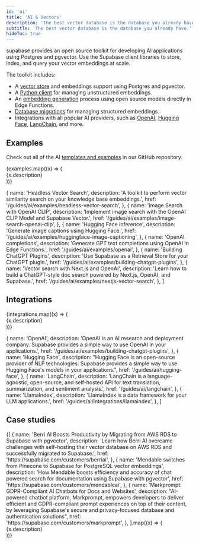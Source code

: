 ```yaml
---
id: 'ai'
title: 'AI & Vectors'
description: 'The best vector database is the database you already have.'
subtitle: 'The best vector database is the database you already have.'
hideToc: true
---
```


supabase provides an open source toolkit for developing AI applications using Postgres and pgvector. Use the Supabase client libraries to store, index, and query your vector embeddings at scale.

The toolkit includes:

- A [vector store](/docs/guides/ai/vector-columns) and embeddings support using Postgres and pgvector.
- A [Python client](/docs/guides/ai/vecs-python-client) for managing unstructured embeddings.
- An [embedding generation](/docs/guides/ai/quickstarts/generate-text-embeddings) process using open source models directly in Edge Functions.
- [Database migrations](/docs/guides/ai/examples/headless-vector-search#prepare-your-database) for managing structured embeddings.
- Integrations with all popular AI providers, such as [OpenAI](/docs/guides/ai/examples/openai), [Hugging Face](/docs/guides/ai/hugging-face), [LangChain](/docs/guides/ai/langchain), and more.

## Examples

Check out all of the AI [templates and examples](https://github.com/supabase/supabase/tree/master/examples/ai) in our GitHub repository.

<div className="grid md:grid-cols-12 gap-4 not-prose">
  {examples.map((x) => (
    <div className="col-span-4" key={x.href}>
      <Link href={x.href} passHref>
        <GlassPanel icon={'/docs/img/icons/github-icon'} hasLightIcon={true} title={x.name}>
          {x.description}
        </GlassPanel>
      </Link>
    </div>
  ))}
</div>

  {
    name: 'Headless Vector Search',
    description: 'A toolkit to perform vector similarity search on your knowledge base embeddings.',
    href: '/guides/ai/examples/headless-vector-search',
  },
  {
    name: 'Image Search with OpenAI CLIP',
    description: 'Implement image search with the OpenAI CLIP Model and Supabase Vector.',
    href: '/guides/ai/examples/image-search-openai-clip',
  },
  {
    name: 'Hugging Face inference',
    description: 'Generate image captions using Hugging Face.',
    href: '/guides/ai/examples/huggingface-image-captioning',
  },
  {
    name: 'OpenAI completions',
    description: 'Generate GPT text completions using OpenAI in Edge Functions.',
    href: '/guides/ai/examples/openai',
  },
  {
    name: 'Building ChatGPT Plugins',
    description: 'Use Supabase as a Retrieval Store for your ChatGPT plugin.',
    href: '/guides/ai/examples/building-chatgpt-plugins',
  },
  {
    name: 'Vector search with Next.js and OpenAI',
    description:
      'Learn how to build a ChatGPT-style doc search powered by Next.js, OpenAI, and Supabase.',
    href: '/guides/ai/examples/nextjs-vector-search',
  },
]

## Integrations

<div className="grid md:grid-cols-12 gap-4 not-prose">
  {integrations.map((x) => (
    <div className="col-span-4" key={x.href}>
      <Link href={x.href} passHref>
        <GlassPanel title={x.name}>{x.description}</GlassPanel>
      </Link>
    </div>
  ))}
</div>

  {
    name: 'OpenAI',
    description:
      'OpenAI is an AI research and deployment company. Supabase provides a simple way to use OpenAI in your applications.',
    href: '/guides/ai/examples/building-chatgpt-plugins',
  },
  {
    name: 'Hugging Face',
    description:
      "Hugging Face is an open-source provider of NLP technologies. Supabase provides a simple way to use Hugging Face's models in your applications.",
    href: '/guides/ai/hugging-face',
  },
  {
    name: 'LangChain',
    description:
      'LangChain is a language-agnostic, open-source, and self-hosted API for text translation, summarization, and sentiment analysis.',
    href: '/guides/ai/langchain',
  },
  {
    name: 'LlamaIndex',
    description: 'LlamaIndex is a data framework for your LLM applications.',
    href: '/guides/ai/integrations/llamaindex',
  },
]

## Case studies

<div className="grid md:grid-cols-12 gap-4 not-prose">
  {[
    {
      name: 'Berri AI Boosts Productivity by Migrating from AWS RDS to Supabase with pgvector',
      description:
        'Learn how Berri AI overcame challenges with self-hosting their vector database on AWS RDS and successfully migrated to Supabase.',
      href: 'https://supabase.com/customers/berriai',
    },
    {
      name: 'Mendable switches from Pinecone to Supabase for PostgreSQL vector embeddings',
      description:
        'How Mendable boosts efficiency and accuracy of chat powered search for documentation using Supabase with pgvector',
      href: 'https://supabase.com/customers/mendableai',
    },
    {
      name: 'Markprompt: GDPR-Compliant AI Chatbots for Docs and Websites',
      description:
        "AI-powered chatbot platform, Markprompt, empowers developers to deliver efficient and GDPR-compliant prompt experiences on top of their content, by leveraging Supabase's secure and privacy-focused database and authentication solutions",
      href: 'https://supabase.com/customers/markprompt',
    },
  ].map((x) => (
    <div className="col-span-4" key={x.href}>
      <Link href={x.href} passHref>
        <GlassPanel title={x.name}>{x.description}</GlassPanel>
      </Link>
    </div>
  ))}
</div>
